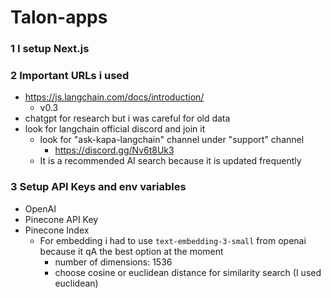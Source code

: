 # Talon-apps

### 1 I setup Next.js

### 2 Important URLs i used

- https://js.langchain.com/docs/introduction/
  - v0.3
- chatgpt for research but i was careful for old data
- look for langchain official discord and join it
  - look for "ask-kapa-langchain" channel under "support" channel
    - https://discord.gg/Nv6t8Uk3
  - It is a recommended AI search because it is updated frequently

### 3 Setup API Keys and env variables

- OpenAI
- Pinecone API Key
- Pinecone Index
  - For embedding i had to use `text-embedding-3-small` from openai because it qA the best option at the moment
    - number of dimensions: 1536
    - choose cosine or euclidean distance for similarity search (I used euclidean)
